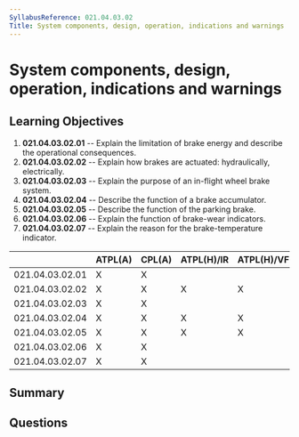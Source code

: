 ```yaml
---
SyllabusReference: 021.04.03.02
Title: System components, design, operation, indications and warnings
---
```


# System components, design, operation, indications and warnings

## Learning Objectives

1. **021.04.03.02.01** -- Explain the limitation of brake energy and describe
   the operational consequences.
2. **021.04.03.02.02** -- Explain how brakes are actuated: hydraulically,
   electrically.
3. **021.04.03.02.03** -- Explain the purpose of an in-flight wheel brake
   system.
4. **021.04.03.02.04** -- Describe the function of a brake accumulator.
5. **021.04.03.02.05** -- Describe the function of the parking brake.
6. **021.04.03.02.06** -- Explain the function of brake-wear indicators.
7. **021.04.03.02.07** -- Explain the reason for the brake-temperature
   indicator.

|                 | ATPL(A) | CPL(A) | ATPL(H)/IR | ATPL(H)/VFR | CPL(H) | IR  | CBIR(A) |
| --------------- | ------- | ------ | ---------- | ----------- | ------ | --- | ------- |
| 021.04.03.02.01 | X       | X      |            |             |        |     |         |
| 021.04.03.02.02 | X       | X      | X          | X           | X      |     |         |
| 021.04.03.02.03 | X       | X      |            |             |        |     |         |
| 021.04.03.02.04 | X       | X      | X          | X           | X      |     |         |
| 021.04.03.02.05 | X       | X      | X          | X           | X      |     |         |
| 021.04.03.02.06 | X       | X      |            |             |        |     |         |
| 021.04.03.02.07 | X       | X      |            |             |        |     |         |

## Summary

## Questions
